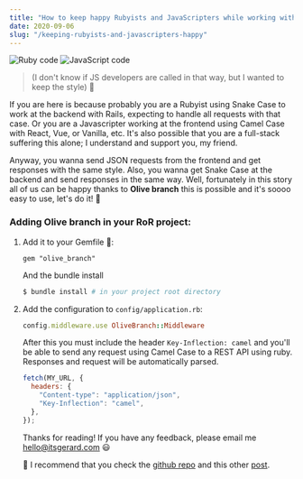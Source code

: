 ```yaml
---
title: "How to keep happy Rubyists and JavaScripters while working with REST APIs 🐫🐍"
date: 2020-09-06
slug: "/keeping-rubyists-and-javascripters-happy"
---
```


<img src="./img/rb.png" alt="Ruby code" />
<img src="./img/js.png" alt="JavaScript code" />

> (I don't know if JS developers are called in that way, but I wanted to keep the style) 👀

If you are here is because probably you are a Rubyist using Snake Case to work at the backend with Rails, expecting to handle all requests with that case. Or you are a Javascripter working at the frontend using Camel Case with React, Vue, or Vanilla, etc. It's also possible that you are a full-stack suffering this alone; I understand and support you, my friend.

Anyway, you wanna send JSON requests from the frontend and get responses with the same style. Also, you wanna get Snake Case at the backend and send responses in the same way. Well, fortunately in this story all of us can be happy thanks to **Olive branch** this is possible and it's soooo easy to use, let's do it! 👐

### Adding Olive branch in your RoR project:

1. Add it to your Gemfile 💎:

   ```:title=.Gemfile
   gem "olive_branch"
   ```

   And the bundle install

   ```bash
   $ bundle install # in your project root directory
   ```

2. Add the configuration to `config/application.rb`:

   ```:title=config/application.rb
   config.middleware.use OliveBranch::Middleware
   ```

   After this you must include the header `Key-Inflection: camel` and you'll be able to send any request using Camel Case to a REST API using ruby. Responses and request will be automatically parsed.

   ```js {4}
   fetch(MY_URL, {
     headers: {
       "Content-type": "application/json",
       "Key-Inflection": "camel",
     },
   });
   ```

   Thanks for reading! If you have any feedback, please email me <hello@itsgerard.com> 😃

   📌 I recommend that you check the [github repo](https://github.com/vigetlabs/olive_branch) and this other [post](https://www.viget.com/articles/introducing-olivebranch/).
